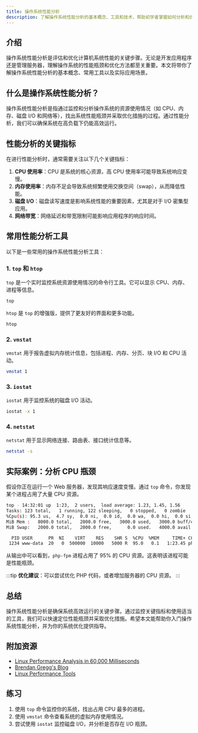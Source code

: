 ```yaml
---
title: 操作系统性能分析
description: 了解操作系统性能分析的基本概念、工具和技术，帮助初学者掌握如何分析和优化系统性能。
---
```


## 介绍

操作系统性能分析是评估和优化计算机系统性能的关键步骤。无论是开发应用程序还是管理服务器，理解操作系统的性能瓶颈和优化方法都至关重要。本文将带你了解操作系统性能分析的基本概念、常用工具以及实际应用场景。

## 什么是操作系统性能分析？

操作系统性能分析是指通过监控和分析操作系统的资源使用情况（如 CPU、内存、磁盘 I/O 和网络等），找出系统性能瓶颈并采取优化措施的过程。通过性能分析，我们可以确保系统在高负载下仍能高效运行。

## 性能分析的关键指标

在进行性能分析时，通常需要关注以下几个关键指标：

1. **CPU 使用率**：CPU 是系统的核心资源，高 CPU 使用率可能导致系统响应变慢。
2. **内存使用率**：内存不足会导致系统频繁使用交换空间（swap），从而降低性能。
3. **磁盘 I/O**：磁盘读写速度是影响系统性能的重要因素，尤其是对于 I/O 密集型应用。
4. **网络带宽**：网络延迟和带宽限制可能影响应用程序的响应时间。

## 常用性能分析工具

以下是一些常用的操作系统性能分析工具：

### 1. `top` 和 `htop`

`top` 是一个实时监控系统资源使用情况的命令行工具。它可以显示 CPU、内存、进程等信息。

```bash
top
```

`htop` 是 `top` 的增强版，提供了更友好的界面和更多功能。

```bash
htop
```

### 2. `vmstat`

`vmstat` 用于报告虚拟内存统计信息，包括进程、内存、分页、块 I/O 和 CPU 活动。

```bash
vmstat 1
```

### 3. `iostat`

`iostat` 用于监控系统的磁盘 I/O 活动。

```bash
iostat -x 1
```

### 4. `netstat`

`netstat` 用于显示网络连接、路由表、接口统计信息等。

```bash
netstat -s
```

## 实际案例：分析 CPU 瓶颈

假设你正在运行一个 Web 服务器，发现其响应速度变慢。通过 `top` 命令，你发现某个进程占用了大量 CPU 资源。

```bash
top - 14:32:01 up  1:23,  2 users,  load average: 1.23, 1.45, 1.56
Tasks: 123 total,   1 running, 122 sleeping,   0 stopped,   0 zombie
%Cpu(s): 95.3 us,  4.7 sy,  0.0 ni,  0.0 id,  0.0 wa,  0.0 hi,  0.0 si,  0.0 st
MiB Mem :   8000.0 total,   2000.0 free,   3000.0 used,   3000.0 buff/cache
MiB Swap:   2000.0 total,   2000.0 free,      0.0 used.   4000.0 avail Mem

  PID USER      PR  NI    VIRT    RES    SHR S  %CPU  %MEM     TIME+ COMMAND
 1234 www-data  20   0  500000  10000   5000 R  95.0   0.1   1:23.45 php-fpm
```

从输出中可以看到，`php-fpm` 进程占用了 95% 的 CPU 资源。这表明该进程可能是性能瓶颈。

:::tip
**优化建议**：可以尝试优化 PHP 代码，或者增加服务器的 CPU 资源。
:::

## 总结

操作系统性能分析是确保系统高效运行的关键步骤。通过监控关键指标和使用适当的工具，我们可以快速定位性能瓶颈并采取优化措施。希望本文能帮助你入门操作系统性能分析，并为你的系统优化提供指导。

## 附加资源

- [Linux Performance Analysis in 60,000 Milliseconds](https://netflixtechblog.com/linux-performance-analysis-in-60-000-milliseconds-accc10403c55)
- [Brendan Gregg's Blog](http://www.brendangregg.com/)
- [Linux Performance Tools](https://www.brendangregg.com/linuxperf.html)

## 练习

1. 使用 `top` 命令监控你的系统，找出占用 CPU 最多的进程。
2. 使用 `vmstat` 命令查看系统的虚拟内存使用情况。
3. 尝试使用 `iostat` 监控磁盘 I/O，并分析是否存在 I/O 瓶颈。
